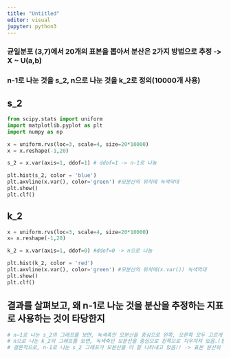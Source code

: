 ```yaml
---
title: "Untitled"
editor: visual
jupyter: python3
---
```


### 균일분포 (3,7)에서 20개의 표본을 뽑아서 분산은 2가지 방법으로 추정 -> X ~ U(a,b)


###  n-1로 나눈 것을 s_2, n으로 나눈 것을 k_2로 정의(10000개 사용)

## s_2

```python

from scipy.stats import uniform
import matplotlib.pyplot as plt
import numpy as np

x = uniform.rvs(loc=3, scale=4, size=20*10000)
x = x.reshape(-1,20)

s_2 = x.var(axis=1, ddof=1) # ddof=1 -> n-1로 나눔

plt.hist(s_2, color = 'blue')
plt.axvline(x.var(), color='green') #모분산의 위치에 녹색막대
plt.show()
plt.clf()

```


## k_2

```python

x = uniform.rvs(loc=3, scale=4, size=20*10000)
x= x.reshape(-1,20)

k_2 = x.var(axis=1, ddof=0) #ddof=0 -> n으로 나눔

plt.hist(k_2, color = 'red')
plt.axvline(x.var(), color='green') #모분산의 위치에(x.var()) 녹색막대
plt.show()
plt.clf()

```



## 결과를 살펴보고, 왜 n-1로 나눈 것을 분산을 추정하는 지표로 사용하는 것이 타당한지

```python

# n−1로 나눈 s_2의 그래프를 보면, 녹색축인 모분산을 중심으로 왼쪽, 오른쪽 모두 고르게 분포가 되어있음.
# n으로 나눈 k_2의 그래프를 보면, 녹색축인 모분산을 중심으로 왼쪽으로 치우쳐져 있음.(편향됨)
# 결론적으로, n-1로 나눈 s_2 그래프가 모분산을 더 잘 나타내고 있음!! -> 표본 분산의 불편성 보장 <-

```



